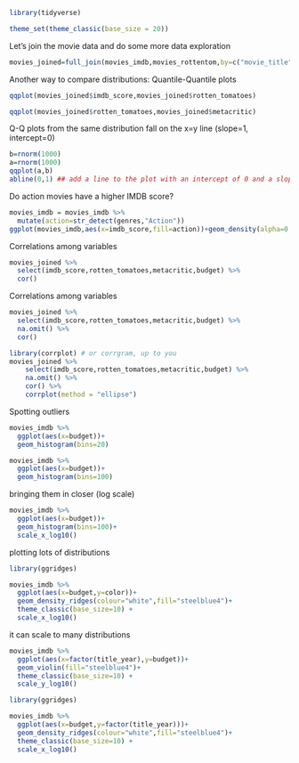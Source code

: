 ```r
library(tidyverse)

theme_set(theme_classic(base_size = 20)) 
```


Let's join the movie data and do some more data exploration
```r
movies_joined=full_join(movies_imdb,movies_rottentom,by=c("movie_title"="title"))
```


Another way to compare distributions: Quantile-Quantile plots
```r
qqplot(movies_joined$imdb_score,movies_joined$rotten_tomatoes)

qqplot(movies_joined$rotten_tomatoes,movies_joined$metacritic)
```

Q-Q plots from the same distribution fall on the x=y line (slope=1, intercept=0) 
```r
b=rnorm(1000)
a=rnorm(1000)
qqplot(a,b)
abline(0,1) ## add a line to the plot with an intercept of 0 and a slope of 1
```


Do action movies have a higher IMDB score? 
```r
movies_imdb = movies_imdb %>% 
  mutate(action=str_detect(genres,"Action"))
ggplot(movies_imdb,aes(x=imdb_score,fill=action))+geom_density(alpha=0.5)+scale_fill_brewer(palette = "Set1")
``` 

Correlations among variables
```r
movies_joined %>% 
  select(imdb_score,rotten_tomatoes,metacritic,budget) %>%
  cor()
``` 

Correlations among variables
```r
movies_joined %>% 
  select(imdb_score,rotten_tomatoes,metacritic,budget) %>%
  na.omit() %>%
  cor()
``` 

```r
library(corrplot) # or corrgram, up to you
movies_joined %>% 
    select(imdb_score,rotten_tomatoes,metacritic,budget) %>%
    na.omit() %>%
    cor() %>% 
    corrplot(method = "ellipse")
```


Spotting outliers
```r
movies_imdb %>% 
  ggplot(aes(x=budget))+
  geom_histogram(bins=20)

movies_imdb %>% 
  ggplot(aes(x=budget))+
  geom_histogram(bins=100)

```


bringing them in closer (log scale)
```r
movies_imdb %>% 
  ggplot(aes(x=budget))+
  geom_histogram(bins=100)+
  scale_x_log10()
```


plotting lots of distributions
```r
library(ggridges)

movies_imdb %>% 
  ggplot(aes(x=budget,y=color))+
  geom_density_ridges(colour="white",fill="steelblue4")+
  theme_classic(base_size=10) +
  scale_x_log10()
```


it can scale to many distributions
```r

movies_imdb %>% 
  ggplot(aes(x=factor(title_year),y=budget))+
  geom_violin(fill="steelblue4")+
  theme_classic(base_size=10) +
  scale_y_log10()

library(ggridges)

movies_imdb %>% 
  ggplot(aes(x=budget,y=factor(title_year)))+
  geom_density_ridges(colour="white",fill="steelblue4")+
  theme_classic(base_size=10) +
  scale_x_log10()

```
